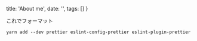 


  title: 'About me',
  date: '',
  tags: []
}

これでフォーマット
```
yarn add --dev prettier eslint-config-prettier eslint-plugin-prettier
```



